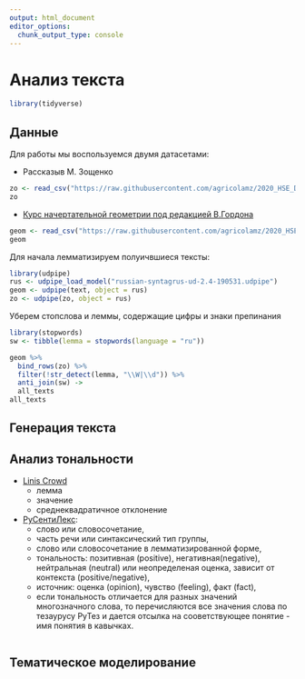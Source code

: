```yaml
---
output: html_document
editor_options: 
  chunk_output_type: console
---
```

# Анализ текста

```r
library(tidyverse)
```

## Данные

Для работы мы воспользуемся двумя датасетами:

* Рассказыв М. Зощенко

```r
zo <- read_csv("https://raw.githubusercontent.com/agricolamz/2020_HSE_DPO/master/data/zoshenko.csv")
zo
```

* [Курс начертательной геометрии под редакцией В.Гордона](https://raw.githubusercontent.com/agricolamz/2020_HSE_DPO/master/data/gordon_geometry.csv)

```r
geom <- read_csv("https://raw.githubusercontent.com/agricolamz/2020_HSE_DPO/master/data/gordon_geometry.csv")
geom
```

Для начала лемматизируем полуичвшиеся тексты:

```r
library(udpipe)
rus <- udpipe_load_model("russian-syntagrus-ud-2.4-190531.udpipe")
geom <- udpipe(text, object = rus)
zo <- udpipe(zo, object = rus)
```

Уберем стопслова и леммы, содержащие цифры и знаки препинания

```r
library(stopwords)
sw <- tibble(lemma = stopwords(language = "ru"))

geom %>% 
  bind_rows(zo) %>% 
  filter(!str_detect(lemma, "\\W|\\d")) %>% 
  anti_join(sw) ->
  all_texts
all_texts
```

## Генерация текста

## Анализ тональности

* [Linis Crowd](http://linis-crowd.org/)
    * лемма
    * значение
    * среднеквадратичное отклонение
* [РуСентиЛекс](http://www.labinform.ru/pub/rusentilex/index.htm):
    * слово или словосочетание,
    * часть речи или синтаксический тип группы,
    * слово или словосочетание в лемматизированной форме, 
    * тональность: позитивная (positive), негативная(negative), нейтральная (neutral) или неопределеная оценка, зависит от контекста (positive/negative),
    * источник: оценка (opinion), чувство (feeling), факт (fact),
    * если тональность отличается для разных значений многозначного слова, то перечисляются все значения слова по тезаурусу РуТез и дается отсылка на сооветствующее понятие - имя понятия в кавычках.

```r

```


## Тематическое моделирование


